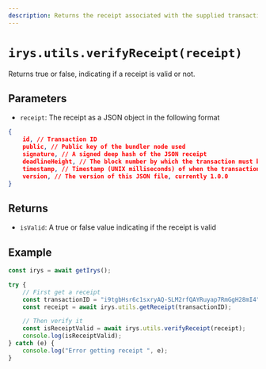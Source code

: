 ```yaml
---
description: Returns the receipt associated with the supplied transaction id
---
```



# `irys.utils.verifyReceipt(receipt)`

Returns true or false, indicating if a receipt is valid or not.

## Parameters

- `receipt`: The receipt as a JSON object in the following format

```json
{
    id, // Transaction ID 
    public, // Public key of the bundler node used
    signature, // A signed deep hash of the JSON receipt
    deadlineHeight, // The block number by which the transaction must be finalized on Arweave
    timestamp, // Timestamp (UNIX milliseconds) of when the transaction was created and verified
    version, // The version of this JSON file, currently 1.0.0
}
```

## Returns

- `isValid`: A true or false value indicating if the receipt is valid

## Example

```js
const irys = await getIrys();

try {
	// First get a receipt
	const transactionID = "i9tgbHsr6c1sxryAQ-SLM2rfQAYRuyap7RmGgH28mI4"; // Your transaction Id
	const receipt = await irys.utils.getReceipt(transactionID);

	// Then verify it
	const isReceiptValid = await irys.utils.verifyReceipt(receipt);
	console.log(isReceiptValid);
} catch (e) {
	console.log("Error getting receipt ", e);
}
```
